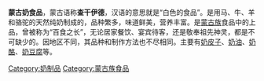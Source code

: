 '''蒙古奶食品'''，蒙古语称'''查干伊德'''，汉语的意思就是“白色的食品”。是用马、牛、羊和骆驼的天然纯奶制成的，品种繁多，味道鲜美，营养丰富。是[[蒙古族|蒙古族]]食品中的上品，曾被称为“百食之长”，无论居家餐饮、宴宾待客，还是敬奉祖先神灵，都是不可缺少的。因地区不同，其品种和制作方法也不尽相同。主要有[[奶皮子|奶皮子]]、[[鮮奶油|奶油]]、[[奶酪|奶酪]]、[[奶豆腐|奶豆腐]]等。

[[Category:奶制品|Category:奶制品]]
[[Category:蒙古族食品|Category:蒙古族食品]]